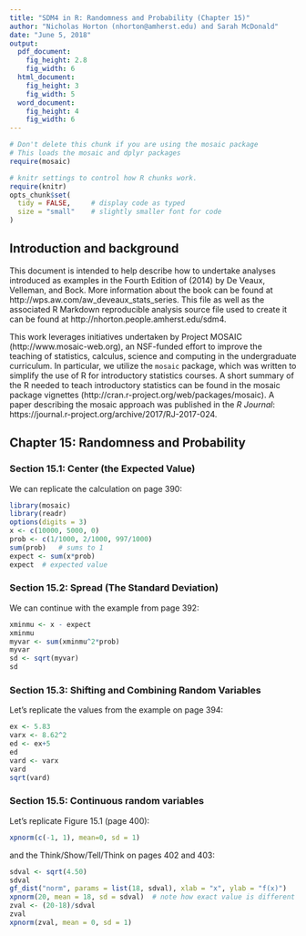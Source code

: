 ```yaml
---
title: "SDM4 in R: Randomness and Probability (Chapter 15)"
author: "Nicholas Horton (nhorton@amherst.edu) and Sarah McDonald"
date: "June 5, 2018"
output: 
  pdf_document:
    fig_height: 2.8
    fig_width: 6
  html_document:
    fig_height: 3
    fig_width: 5
  word_document:
    fig_height: 4
    fig_width: 6
---
```



```r
# Don't delete this chunk if you are using the mosaic package
# This loads the mosaic and dplyr packages
require(mosaic)
```

```r
# knitr settings to control how R chunks work.
require(knitr)
opts_chunk$set(
  tidy = FALSE,     # display code as typed
  size = "small"    # slightly smaller font for code
)
```

## Introduction and background 

This document is intended to help describe how to undertake analyses introduced 
as examples in the Fourth Edition of \emph{Stats: Data and Models} (2014) by De Veaux, Velleman, and Bock.
More information about the book can be found at http://wps.aw.com/aw_deveaux_stats_series.  This
file as well as the associated R Markdown reproducible analysis source file used to create it can be found at http://nhorton.people.amherst.edu/sdm4.

This work leverages initiatives undertaken by Project MOSAIC (http://www.mosaic-web.org), an NSF-funded effort to improve the teaching of statistics, calculus, science and computing in the undergraduate curriculum. In particular, we utilize the `mosaic` package, which was written to simplify the use of R for introductory statistics courses. A short summary of the R needed to teach introductory statistics can be found in the mosaic package vignettes (http://cran.r-project.org/web/packages/mosaic).
A paper describing the mosaic approach was published in the *R Journal*: https://journal.r-project.org/archive/2017/RJ-2017-024.

## Chapter 15: Randomness and Probability

### Section 15.1: Center (the Expected Value)

We can replicate the calculation on page 390:

```r
library(mosaic)
library(readr)
options(digits = 3)
x <- c(10000, 5000, 0)
prob <- c(1/1000, 2/1000, 997/1000)
sum(prob)   # sums to 1
expect <- sum(x*prob)
expect  # expected value
```

### Section 15.2: Spread (The Standard Deviation)

We can continue with the example from page 392:

```r
xminmu <- x - expect
xminmu
myvar <- sum(xminmu^2*prob) 
myvar
sd <- sqrt(myvar)
sd
```

### Section 15.3: Shifting and Combining Random Variables

Let's replicate the values from the example on page 394:

```r
ex <- 5.83 
varx <- 8.62^2
ed <- ex+5 
ed
vard <- varx
vard
sqrt(vard)
```

### Section 15.5: Continuous random variables

Let's replicate Figure 15.1 (page 400):

```r
xpnorm(c(-1, 1), mean=0, sd = 1)
```

and the Think/Show/Tell/Think on pages 402 and 403:

```r
sdval <- sqrt(4.50) 
sdval
gf_dist("norm", params = list(18, sdval), xlab = "x", ylab = "f(x)")
xpnorm(20, mean = 18, sd = sdval)  # note how exact value is different from the table!
zval <- (20-18)/sdval
zval
xpnorm(zval, mean = 0, sd = 1)    
```


